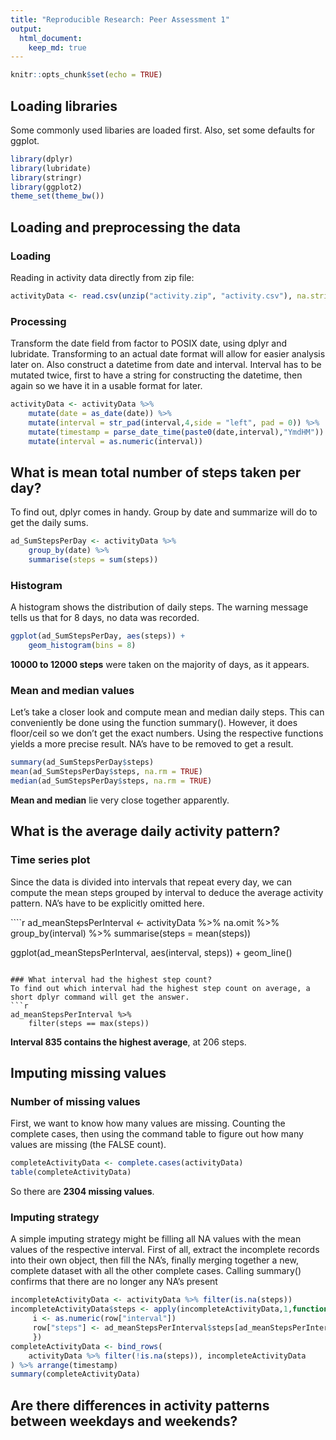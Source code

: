 ```yaml
---
title: "Reproducible Research: Peer Assessment 1"
output: 
  html_document:
    keep_md: true
---
```

```r
knitr::opts_chunk$set(echo = TRUE)
```



## Loading libraries
Some commonly used libaries are loaded first. Also, set some defaults for ggplot.

```r
library(dplyr)
library(lubridate)
library(stringr)
library(ggplot2)
theme_set(theme_bw())
```


## Loading and preprocessing the data

### Loading
Reading in activity data directly from zip file:
```r
activityData <- read.csv(unzip("activity.zip", "activity.csv"), na.strings = NA)
```

### Processing
Transform the date field from factor to POSIX date, using dplyr and lubridate. Transforming to an actual date format will allow for easier analysis later on.
Also construct a datetime from date and interval. Interval has to be mutated twice, first to have a string for constructing the datetime, then again so we have it in a usable format for later.
```r
activityData <- activityData %>%
    mutate(date = as_date(date)) %>%
    mutate(interval = str_pad(interval,4,side = "left", pad = 0)) %>%
    mutate(timestamp = parse_date_time(paste0(date,interval),"YmdHM")) %>%
    mutate(interval = as.numeric(interval))

```

## What is mean total number of steps taken per day?
To find out, dplyr comes in handy. Group by date and summarize will do to get the daily sums.
```r
ad_SumStepsPerDay <- activityData %>%
    group_by(date) %>%
    summarise(steps = sum(steps))
```

### Histogram
A histogram shows the distribution of daily steps. The warning message tells us that for 8 days, no data was recorded.

```r
ggplot(ad_SumStepsPerDay, aes(steps)) +
    geom_histogram(bins = 8)
```

**10000 to 12000 steps** were taken on the majority of days, as it appears.

### Mean and median values
Let's take a closer look and compute mean and median daily steps. This can conveniently be done using the function summary(). However, it does floor/ceil so we don't get the exact numbers. Using the respective functions yields a more precise result. NA's have to be removed to get a result.

```r
summary(ad_SumStepsPerDay$steps)
mean(ad_SumStepsPerDay$steps, na.rm = TRUE)
median(ad_SumStepsPerDay$steps, na.rm = TRUE)
```

**Mean and median** lie very close together apparently.

## What is the average daily activity pattern?

### Time series plot
Since the data is divided into intervals that repeat every day, we can compute the mean steps grouped by interval to deduce the average activity pattern. NA's have to be explicitly omitted here.

````r
ad_meanStepsPerInterval <- activityData %>%
    na.omit %>%
    group_by(interval) %>%
    summarise(steps = mean(steps))

ggplot(ad_meanStepsPerInterval, aes(interval, steps)) +
    geom_line()
```

### What interval had the highest step count?
To find out which interval had the highest step count on average, a short dplyr command will get the answer.
```r
ad_meanStepsPerInterval %>%
    filter(steps == max(steps))
```
**Interval 835 contains the highest average**, at 206 steps.

## Imputing missing values

### Number of missing values
First, we want to know how many values are missing. Counting the complete cases, then using the command table to figure out how many values are missing (the FALSE count). 
```r
completeActivityData <- complete.cases(activityData)
table(completeActivityData)
```
So there are **2304 missing values**.

### Imputing strategy
A simple imputing strategy might be filling all NA values with the mean values of the respective interval. First of all, extract the incomplete records into their own object, then fill the NA's, finally merging together a new, complete dataset with all the other complete cases. Calling summary() confirms that there are no longer any NA's present
```r
incompleteActivityData <- activityData %>% filter(is.na(steps))
incompleteActivityData$steps <- apply(incompleteActivityData,1,function(row){
     i <- as.numeric(row["interval"])
     row["steps"] <- ad_meanStepsPerInterval$steps[ad_meanStepsPerInterval$interval == i]
     })
completeActivityData <- bind_rows(
    activityData %>% filter(!is.na(steps)), incompleteActivityData
) %>% arrange(timestamp)
summary(completeActivityData)
```

## Are there differences in activity patterns between weekdays and weekends?
